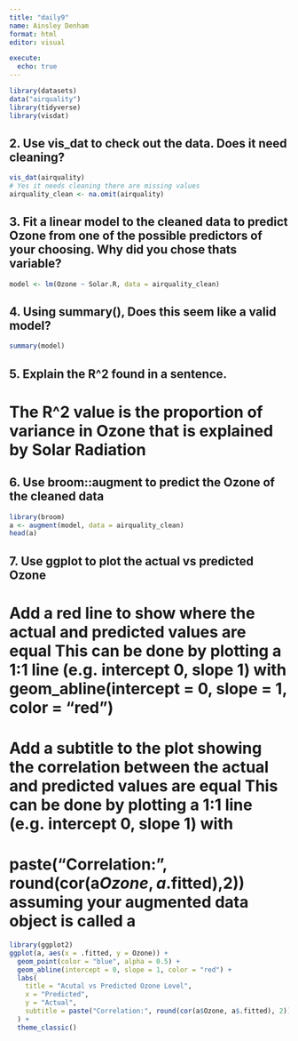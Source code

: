 ```yaml
---
title: "daily9"
name: Ainsley Denham
format: html
editor: visual

execute:
  echo: true
---
```

```r
library(datasets)
data("airquality")
library(tidyverse)
library(visdat)
```

## 2. Use vis_dat to check out the data. Does it need cleaning?
```r
vis_dat(airquality)
# Yes it needs cleaning there are missing values
airquality_clean <- na.omit(airquality)
```

## 3. Fit a linear model to the cleaned data to predict Ozone from one of the possible predictors of your choosing. Why did you chose thats variable?
```r
model <- lm(Ozone ~ Solar.R, data = airquality_clean)
```

## 4. Using summary(), Does this seem like a valid model?
```r
summary(model)
```

## 5. Explain the R^2 found in a sentence.
# The R^2 value is the proportion of variance in Ozone that is explained by Solar Radiation

## 6. Use broom::augment to predict the Ozone of the cleaned data
```r
library(broom)
a <- augment(model, data = airquality_clean)
head(a)
```

## 7. Use ggplot to plot the actual vs predicted Ozone
# Add a red line to show where the actual and predicted values are equal This can be done by plotting a 1:1 line (e.g. intercept 0, slope 1) with geom_abline(intercept = 0, slope = 1, color = "red")
# Add a subtitle to the plot showing the correlation between the actual and predicted values are equal This can be done by plotting a 1:1 line (e.g. intercept 0, slope 1) with
# paste("Correlation:", round(cor(a$Ozone, a$.fitted),2)) assuming your augmented data object is called a
```r
library(ggplot2)
ggplot(a, aes(x = .fitted, y = Ozone)) +
  geom_point(color = "blue", alpha = 0.5) +
  geom_abline(intercept = 0, slope = 1, color = "red") +
  labs(
    title = "Acutal vs Predicted Ozone Level", 
    x = "Predicted",
    y = "Actual",
    subtitle = paste("Correlation:", round(cor(a$Ozone, a$.fitted), 2))
  ) + 
  theme_classic()
```


